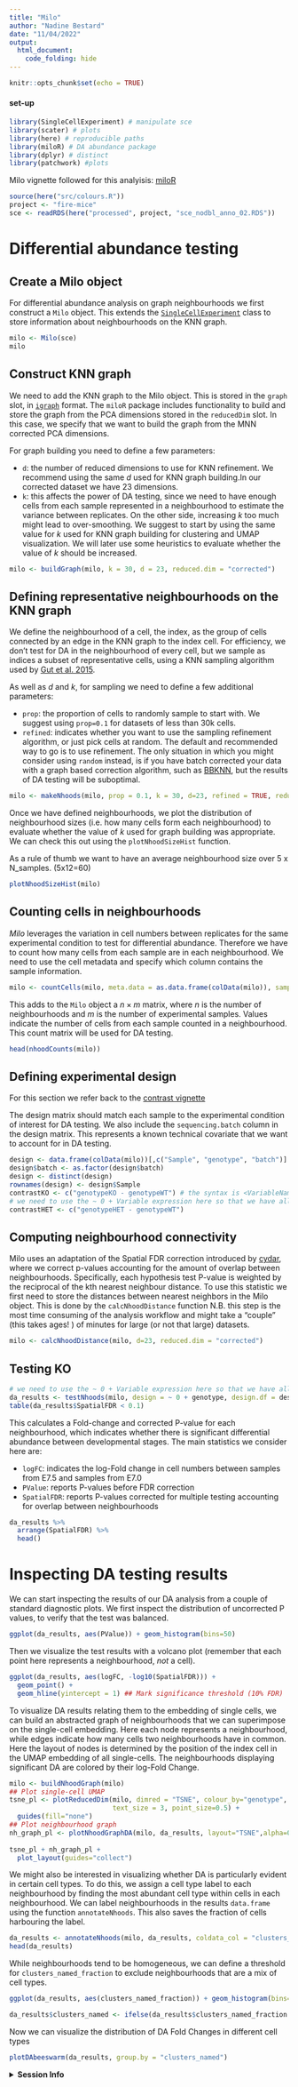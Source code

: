 ```yaml
---
title: "Milo"
author: "Nadine Bestard"
date: "11/04/2022"
output:
  html_document:
    code_folding: hide
---
```


```r
knitr::opts_chunk$set(echo = TRUE)
```


#### set-up
```r
library(SingleCellExperiment) # manipulate sce
library(scater) # plots
library(here) # reproducible paths
library(miloR) # DA abundance package
library(dplyr) # distinct
library(patchwork) #plots
```
Milo vignette followed for this analyisis: [miloR](https://rawcdn.githack.com/MarioniLab/miloR/7c7f906b94a73e62e36e095ddb3e3567b414144e/vignettes/milo_gastrulation.html)

```r
source(here("src/colours.R"))
project <- "fire-mice"
sce <- readRDS(here("processed", project, "sce_nodbl_anno_02.RDS")) 
```

# Differential abundance testing

## Create a Milo object

For differential abundance analysis on graph neighbourhoods we first construct a `Milo` object. This extends the [`SingleCellExperiment`](https://bioconductor.org/packages/release/bioc/html/SingleCellExperiment.html) class to store information about neighbourhoods on the KNN graph. 

```r
milo <- Milo(sce)
milo
```
## Construct KNN graph

We need to add the KNN graph to the Milo object. This is stored in the `graph` slot, in [`igraph`](https://igraph.org/r/) format. The `miloR` package includes functionality to build and store the graph from the PCA dimensions stored in the `reducedDim` slot. In this case, we specify that we want to build the graph from the MNN corrected PCA dimensions.

For graph building you need to define a few parameters:

- `d`: the number of reduced dimensions to use for KNN refinement. We recommend using the same $d$ used for KNN graph building.In our corrected dataset we have 23 dimensions.
- `k`: this  affects the power of DA testing, since we need to have enough cells from each sample represented in a neighbourhood to estimate the variance between replicates. On the other side, increasing $k$ too much might lead to over-smoothing. We suggest to start by using the same value for $k$ used for KNN graph building for clustering and UMAP visualization. We will later use some heuristics to evaluate whether the value of $k$ should be increased.

```r
milo <- buildGraph(milo, k = 30, d = 23, reduced.dim = "corrected")
```

## Defining representative neighbourhoods on the KNN graph

We define the neighbourhood of a cell, the index, as the group of cells connected by an edge in the KNN graph to the index cell. For efficiency, we don't test for DA in the neighbourhood of every cell, but we sample as indices a subset of representative cells, using a KNN sampling algorithm used by [Gut et al. 2015](https://www.nature.com/articles/nmeth.3545). 

As well as $d$ and $k$, for sampling we need to define a few additional parameters:

- `prop`: the proportion of cells to randomly sample to start with. We suggest using `prop=0.1` for datasets of less than 30k cells. 
<!-- For bigger datasets using `prop=0.05` should be sufficient (and makes computation faster). -->
- `refined`: indicates whether you want to use the sampling refinement algorithm, or just pick cells at random. The default and recommended way to go is to use refinement. The only situation in which you might consider using `random` instead, is if you have batch corrected your data with a graph based correction algorithm, such as [BBKNN](https://github.com/Teichlab/bbknn), but the results of DA testing will be suboptimal.

```r
milo <- makeNhoods(milo, prop = 0.1, k = 30, d=23, refined = TRUE, reduced_dims = "corrected")
```

Once we have defined neighbourhoods, we plot the distribution of neighbourhood sizes (i.e. how many cells form each neighbourhood) to evaluate whether the value of $k$ used for graph building was appropriate. We can check this out using the `plotNhoodSizeHist` function. 

As a rule of thumb we want to have an average neighbourhood size over 5 x N_samples. (5x12=60)

```r
plotNhoodSizeHist(milo)
```


## Counting cells in neighbourhoods

_Milo_ leverages the variation in cell numbers between replicates for the same experimental condition to test for differential abundance. Therefore we have to count how many cells from each sample are in each neighbourhood. We need to use the cell metadata and specify which column contains the sample information.

```r
milo <- countCells(milo, meta.data = as.data.frame(colData(milo)), sample="Sample")
```

This adds to the `Milo` object a $n \times m$ matrix, where $n$ is the number of neighbourhoods and $m$ is the number of experimental samples. Values indicate the number of cells from each sample counted in a neighbourhood. This count matrix will be used for DA testing.

```r
head(nhoodCounts(milo))
```

## Defining experimental design

For this section we refer back to the [contrast vignette](https://github.com/MarioniLab/miloR/blob/master/vignettes/milo_contrasts.Rmd)

The design matrix should match each sample to the experimental condition of interest for DA testing. We also include the `sequencing.batch` column in the design matrix. This represents a known technical covariate that we want to account for in DA testing. 

```r
design <- data.frame(colData(milo))[,c("Sample", "genotype", "batch")]
design$batch <- as.factor(design$batch)
design <- distinct(design)
rownames(design) <- design$Sample
contrastKO <- c("genotypeKO - genotypeWT") # the syntax is <VariableName><ConditionLevel> - <VariableName><ControlLevel>
# we need to use the ~ 0 + Variable expression here so that we have all of the levels of our variable as separate columns in our model matrix
contrastHET <- c("genotypeHET - genotypeWT")


```

## Computing neighbourhood connectivity

Milo uses an adaptation of the Spatial FDR correction introduced by [cydar](https://bioconductor.org/packages/release/bioc/html/cydar.html), where we correct p-values accounting for the amount of overlap between neighbourhoods. Specifically, each hypothesis test P-value is weighted by the reciprocal of the kth nearest neighbour distance. To use this statistic we first need to store the distances between nearest neighbors in the Milo object. This is done by the `calcNhoodDistance` function
N.B. this step is the most time consuming of the analysis workflow and might take a "couple" (this takes ages! ) of minutes for large (or not that large) datasets.

```r
milo <- calcNhoodDistance(milo, d=23, reduced.dim = "corrected")
```

## Testing KO
```r
# we need to use the ~ 0 + Variable expression here so that we have all of the levels of our variable as separate columns in our model matrix
da_results <- testNhoods(milo, design = ~ 0 + genotype, design.df = design, model.contrasts = contrastKO, reduced.dim = "corrected")
table(da_results$SpatialFDR < 0.1)
```
This calculates a Fold-change and corrected P-value for each neighbourhood, which indicates whether there is significant differential abundance between developmental stages. The main statistics we consider here are: 

- `logFC`: indicates the log-Fold change in cell numbers between samples from E7.5 and samples from E7.0
- `PValue`: reports P-values before FDR correction
- `SpatialFDR`: reports P-values corrected for multiple testing accounting for overlap between neighbourhoods

```r
da_results %>%
  arrange(SpatialFDR) %>%
  head() 
```


# Inspecting DA testing results

We can start inspecting the results of our DA analysis from a couple of standard diagnostic plots. 
We first inspect the distribution of uncorrected P values, to verify that the test was balanced.

```r
ggplot(da_results, aes(PValue)) + geom_histogram(bins=50)
```

Then we visualize the test results with a volcano plot (remember that each point here represents a neighbourhood, _not_ a cell).

```r
ggplot(da_results, aes(logFC, -log10(SpatialFDR))) + 
  geom_point() +
  geom_hline(yintercept = 1) ## Mark significance threshold (10% FDR)
```


To visualize DA results relating them to the embedding of single cells, we can build an abstracted graph of neighbourhoods that we can superimpose on the single-cell embedding. Here each node represents a neighbourhood, while edges indicate how many cells two neighbourhoods have in common. Here the layout of nodes is determined by the position of the index cell in the UMAP embedding of all single-cells. The neighbourhoods displaying significant DA are colored by their log-Fold Change.

```r
milo <- buildNhoodGraph(milo)
## Plot single-cell UMAP
tsne_pl <- plotReducedDim(milo, dimred = "TSNE", colour_by="genotype", text_by = "celltype", 
                          text_size = 3, point_size=0.5) +
  guides(fill="none")
## Plot neighbourhood graph
nh_graph_pl <- plotNhoodGraphDA(milo, da_results, layout="TSNE",alpha=0.1) 
  
tsne_pl + nh_graph_pl +
  plot_layout(guides="collect")
```

We might also be interested in visualizing whether DA is particularly evident in certain cell types. To do this, we assign a cell type label to each neighbourhood by finding the most abundant cell type within cells in each neighbourhood. We can label neighbourhoods in the results `data.frame` using the function `annotateNhoods`. This also saves the fraction of cells harbouring the label.

```r
da_results <- annotateNhoods(milo, da_results, coldata_col = "clusters_named")
head(da_results)
```

While neighbourhoods tend to be homogeneous, we can define a threshold for `clusters_named_fraction` to exclude neighbourhoods that are a mix of cell types. 

```r
ggplot(da_results, aes(clusters_named_fraction)) + geom_histogram(bins=50)
```
```r
da_results$clusters_named <- ifelse(da_results$clusters_named_fraction < 0.8, "Mixed", da_results$clusters_named)
```

Now we can visualize the distribution of DA Fold Changes in different cell types

```r
plotDAbeeswarm(da_results, group.by = "clusters_named")
```

<details>
  <summary>**Session Info**</summary>
  
```r
sessionInfo()
```

</details>


